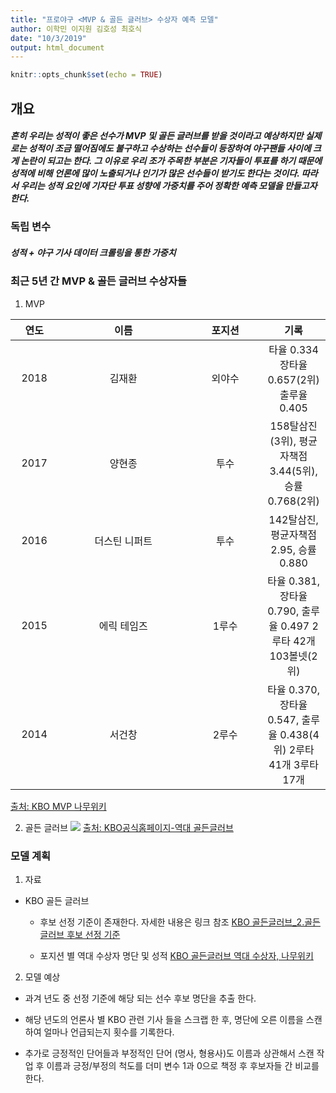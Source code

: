---
title: "프로야구 <MVP & 골든 글러브> 수상자 예측 모델"
author: 이학민 이지원 김호성 최호식
date: "10/3/2019"
output: html_document
---

```{r setup, include=FALSE}
knitr::opts_chunk$set(echo = TRUE)
```



## **개요**
##### 흔히 우리는 성적이 좋은 선수가 MVP 및 골든 글러브를 받을 것이라고 예상하지만 실제로는 성적이 조금 떨어짐에도 불구하고 수상하는 선수들이 등장하여 야구팬들 사이에 크게 논란이 되고는 한다. 그 이유로 우리 조가 주목한 부분은 기자들이 투표를 하기 때문에 성적에 비해 언론에 많이 노출되거나 인기가 많은 선수들이 받기도 한다는 것이다. 따라서 우리는 성적 요인에 기자단 투표 성향에 가중치를 주어 정확한 예측 모델을 만들고자 한다.


### **독립 변수**
##### 성적 + 야구 기사 데이터 크롤링을 통한 가중치


### **최근 5년 간 MVP & 골든 글러브 수상자들**


1. MVP

| 연도 | 이름           | 포지션  | 기록   |    
|:----:|:--------------:|:-------:|:------:|
| 2018 | 김재환         | 외야수  |타율 0.334 장타율 0.657(2위) 출루율 0.405|     
| 2017 | 양현종         | 투수    |158탈삼진(3위), 평균자책점 3.44(5위), 승률 0.768(2위)|   
| 2016 | 더스틴 니퍼트  | 투수    |142탈삼진, 평균자책점 2.95, 승률 0.880|   
| 2015 | 에릭 테임즈    | 1루수   |타율 0.381, 장타율 0.790, 출루율 0.497 2루타 42개 103볼넷(2위)|    
| 2014 | 서건창         | 2루수   |타율 0.370, 장타율 0.547, 출루율 0.438(4위) 2루타 41개 3루타 17개|    
[출처: KBO MVP 나무위키](https://namu.wiki/w/KBO%20MVP)
 
 
 
2. 골든 글러브
![](C:\Users\Hosik\Desktop\데이터공학_프로젝트\goldenglove_5years.jpg)
[출처: KBO공식홈페이지-역대 골든글러브](https://www.koreabaseball.com/History/Etc/GoldenGlove.aspx)



### **모델 계획**

1. 자료

- KBO 골든 글러브
  - 후보 선정 기준이 존재한다. 자세한 내용은 링크 참조
  [KBO 골든글러브_2.골든글러브 후보 선정 기준](https://namu.wiki/w/KBO%20%EA%B3%A8%EB%93%A0%EA%B8%80%EB%9F%AC%EB%B8%8C#s-2)
  
  - 포지션 별 역대 수상자 명단 및 성적
  [KBO 골든글러브 역대 수상자, 나무위키](https://namu.wiki/w/KBO%20%EA%B3%A8%EB%93%A0%EA%B8%80%EB%9F%AC%EB%B8%8C%20%EC%97%AD%EB%8C%80%20%EC%88%98%EC%83%81%EC%9E%90)
  

2. 모델 예상

- 과겨 년도 중 선정 기준에 해당 되는 선수 후보 명단을 추출 한다.

- 해당 년도의 언론사 별 KBO 관련 기사 들을 스크랩 한 후, 명단에 오른 이름을 스캔하여 얼마나 언급되는지 횟수를 기록한다.

- 추가로 긍정적인 단어들과 부정적인 단어 (명사, 형용사)도 이름과 상관해서 스캔 작업 후 이름과 긍정/부정의 척도를 더미 변수 1과 0으로 책정 후 후보자들 간 비교를 한다.